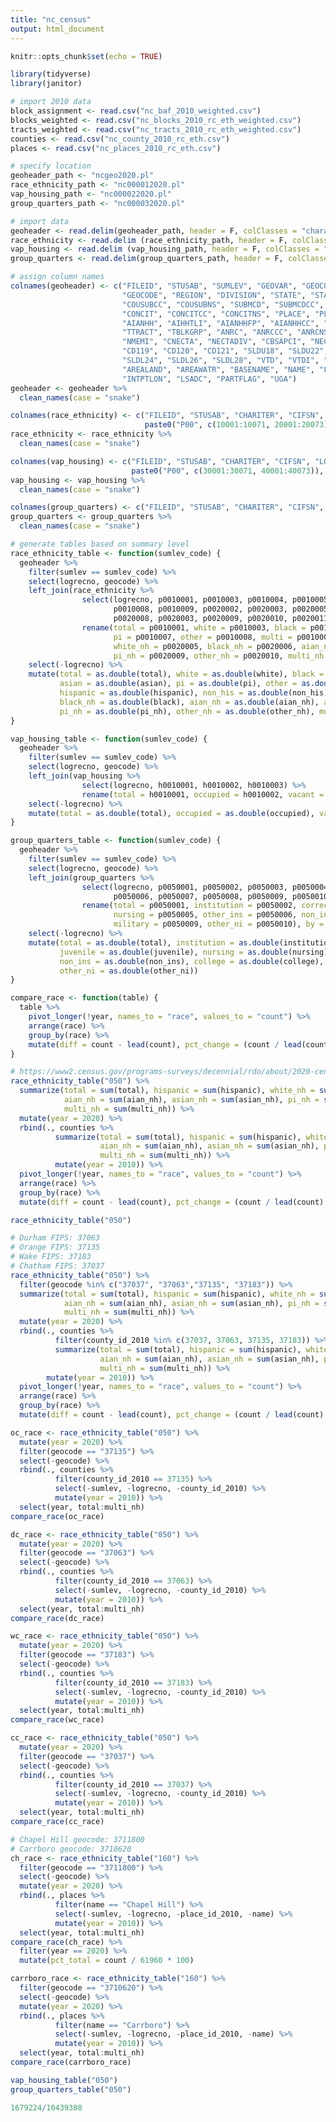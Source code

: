 ```yaml
---
title: "nc_census"
output: html_document
---
```


```r
knitr::opts_chunk$set(echo = TRUE)
```

```r
library(tidyverse)
library(janitor)
```

```r
# import 2010 data
block_assignment <- read.csv("nc_baf_2010_weighted.csv")
blocks_weighted <- read.csv("nc_blocks_2010_rc_eth_weighted.csv")
tracts_weighted <- read.csv("nc_tracts_2010_rc_eth_weighted.csv")
counties <- read.csv("nc_county_2010_rc_eth.csv")
places <- read.csv("nc_places_2010_rc_eth.csv")

# specify location
geoheader_path <- "ncgeo2020.pl"
race_ethnicity_path <- "nc000012020.pl"
vap_housing_path <- "nc000022020.pl"
group_quarters_path <- "nc000032020.pl"

# import data
geoheader <- read.delim(geoheader_path, header = F, colClasses = "character", sep = "|")
race_ethnicity <- read.delim (race_ethnicity_path, header = F, colClasses = "character", sep = "|")
vap_housing <- read.delim (vap_housing_path, header = F, colClasses = "character", sep = "|")
group_quarters <- read.delim(group_quarters_path, header = F, colClasses = "character", sep = "|")

# assign column names
colnames(geoheader) <- c("FILEID", "STUSAB", "SUMLEV", "GEOVAR", "GEOCOMP", "CHARITER", "CIFSN", "LOGRECNO", "GEOID", 
                         "GEOCODE", "REGION", "DIVISION", "STATE", "STATENS", "COUNTY", "COUNTYCC", "COUNTYNS", "COUSUB",
                         "COUSUBCC", "COUSUBNS", "SUBMCD", "SUBMCDCC", "SUBMCDNS", "ESTATE", "ESTATECC", "ESTATENS", 
                         "CONCIT", "CONCITCC", "CONCITNS", "PLACE", "PLACECC", "PLACENS", "TRACT", "BLKGRP", "BLOCK", 
                         "AIANHH", "AIHHTLI", "AIANHHFP", "AIANHHCC", "AIANHHNS", "AITS", "AITSFP", "AITSCC", "AITSNS", 
                         "TTRACT", "TBLKGRP", "ANRC", "ANRCCC", "ANRCNS", "CBSA", "MEMI", "CSA", "METDIV", "NECTA", 
                         "NMEMI", "CNECTA", "NECTADIV", "CBSAPCI", "NECTAPCI", "UA", "UATYPE", "UR", "CD116", "CD118",
                         "CD119", "CD120", "CD121", "SLDU18", "SLDU22", "SLDU24", "SLDU26", "SLDU28", "SLDL18", "SLDL22",
                         "SLDL24", "SLDL26", "SLDL28", "VTD", "VTDI", "ZCTA", "SDELM", "SDSEC", "SDUNI", "PUMA", 
                         "AREALAND", "AREAWATR", "BASENAME", "NAME", "FUNCSTAT", "GCUNI", "POP100", "HU100", "INTPTLAT", 
                         "INTPTLON", "LSADC", "PARTFLAG", "UGA")
geoheader <- geoheader %>% 
  clean_names(case = "snake")

colnames(race_ethnicity) <- c("FILEID", "STUSAB", "CHARITER", "CIFSN", "LOGRECNO", 
                              paste0("P00", c(10001:10071, 20001:20073)))
race_ethnicity <- race_ethnicity %>% 
  clean_names(case = "snake")

colnames(vap_housing) <- c("FILEID", "STUSAB", "CHARITER", "CIFSN", "LOGRECNO", 
                           paste0("P00", c(30001:30071, 40001:40073)), paste0("H00", 10001:10003))
vap_housing <- vap_housing %>% 
  clean_names(case = "snake")

colnames(group_quarters) <- c("FILEID", "STUSAB", "CHARITER", "CIFSN", "LOGRECNO", paste0("P00", 50001:50010))
group_quarters <- group_quarters %>% 
  clean_names(case = "snake")
```

```r
# generate tables based on summary level
race_ethnicity_table <- function(sumlev_code) {
  geoheader %>% 
    filter(sumlev == sumlev_code) %>% 
    select(logrecno, geocode) %>% 
    left_join(race_ethnicity %>% 
                select(logrecno, p0010001, p0010003, p0010004, p0010005, p0010006, p0010007, 
                       p0010008, p0010009, p0020002, p0020003, p0020005, p0020006, p0020007, 
                       p0020008, p0020003, p0020009, p0020010, p0020011) %>% 
                rename(total = p0010001, white = p0010003, black = p0010004, aian = p0010005, asian = p0010006, 
                       pi = p0010007, other = p0010008, multi = p0010009, hispanic = p0020002, non_his = p0020003, 
                       white_nh = p0020005, black_nh = p0020006, aian_nh = p0020007, asian_nh = p0020008, 
                       pi_nh = p0020009, other_nh = p0020010, multi_nh = p0020011), by = "logrecno") %>% 
    select(-logrecno) %>% 
    mutate(total = as.double(total), white = as.double(white), black = as.double(black), aian = as.double(aian),
           asian = as.double(asian), pi = as.double(pi), other = as.double(other), multi = as.double(multi), 
           hispanic = as.double(hispanic), non_his = as.double(non_his), white_nh = as.double(white_nh),
           black_nh = as.double(black), aian_nh = as.double(aian_nh), asian_nh = as.double(asian_nh),
           pi_nh = as.double(pi_nh), other_nh = as.double(other_nh), multi_nh = as.double(multi_nh))
}

vap_housing_table <- function(sumlev_code) {
  geoheader %>% 
    filter(sumlev == sumlev_code) %>% 
    select(logrecno, geocode) %>% 
    left_join(vap_housing %>% 
                select(logrecno, h0010001, h0010002, h0010003) %>% 
                rename(total = h0010001, occupied = h0010002, vacant = h0010003), by = "logrecno") %>% 
    select(-logrecno) %>% 
    mutate(total = as.double(total), occupied = as.double(occupied), vacant = as.double(vacant))
}

group_quarters_table <- function(sumlev_code) {
  geoheader %>% 
    filter(sumlev == sumlev_code) %>% 
    select(logrecno, geocode) %>% 
    left_join(group_quarters %>% 
                select(logrecno, p0050001, p0050002, p0050003, p0050004, p0050005,
                       p0050006, p0050007, p0050008, p0050009, p0050010) %>% 
                rename(total = p0050001, institution = p0050002, correction = p0050003, juvenile = p0050004,
                       nursing = p0050005, other_ins = p0050006, non_ins = p0050007, college = p0050008, 
                       military = p0050009, other_ni = p0050010), by = "logrecno") %>% 
    select(-logrecno) %>% 
    mutate(total = as.double(total), institution = as.double(institution), correction = as.double(correction), 
           juvenile = as.double(juvenile), nursing = as.double(nursing), other_ins = as.double(other_ins), 
           non_ins = as.double(non_ins), college = as.double(college), military = as.double(military), 
           other_ni = as.double(other_ni))
}

compare_race <- function(table) {
  table %>% 
    pivot_longer(!year, names_to = "race", values_to = "count") %>% 
    arrange(race) %>% 
    group_by(race) %>% 
    mutate(diff = count - lead(count), pct_change = (count / lead(count) - 1) * 100)
}
```

```r
# https://www2.census.gov/programs-surveys/decennial/rdo/about/2020-census-program/Phase3/SupportMaterials/FrequentSummaryLevels.pdf
race_ethnicity_table("050") %>% 
  summarize(total = sum(total), hispanic = sum(hispanic), white_nh = sum(white_nh), black_nh = sum(black_nh),
            aian_nh = sum(aian_nh), asian_nh = sum(asian_nh), pi_nh = sum(pi_nh), other_nh = sum(other_nh), 
            multi_nh = sum(multi_nh)) %>% 
  mutate(year = 2020) %>% 
  rbind(., counties %>% 
          summarize(total = sum(total), hispanic = sum(hispanic), white_nh = sum(white_nh), black_nh = sum(black_nh),
                    aian_nh = sum(aian_nh), asian_nh = sum(asian_nh), pi_nh = sum(pi_nh), other_nh = sum(other_nh), 
                    multi_nh = sum(multi_nh)) %>% 
          mutate(year = 2010)) %>% 
  pivot_longer(!year, names_to = "race", values_to = "count") %>% 
  arrange(race) %>% 
  group_by(race) %>% 
  mutate(diff = count - lead(count), pct_change = (count / lead(count) - 1) * 100)

race_ethnicity_table("050")
```

```r
# Durham FIPS: 37063
# Orange FIPS: 37135
# Wake FIPS: 37183
# Chatham FIPS: 37037
race_ethnicity_table("050") %>% 
  filter(geocode %in% c("37037", "37063","37135", "37183")) %>% 
  summarize(total = sum(total), hispanic = sum(hispanic), white_nh = sum(white_nh), black_nh = sum(black_nh),
            aian_nh = sum(aian_nh), asian_nh = sum(asian_nh), pi_nh = sum(pi_nh), other_nh = sum(other_nh), 
            multi_nh = sum(multi_nh)) %>% 
  mutate(year = 2020) %>% 
  rbind(., counties %>% 
          filter(county_id_2010 %in% c(37037, 37063, 37135, 37183)) %>% 
          summarize(total = sum(total), hispanic = sum(hispanic), white_nh = sum(white_nh), black_nh = sum(black_nh),
                    aian_nh = sum(aian_nh), asian_nh = sum(asian_nh), pi_nh = sum(pi_nh), other_nh = sum(other_nh), 
                    multi_nh = sum(multi_nh)) %>% 
        mutate(year = 2010)) %>% 
  pivot_longer(!year, names_to = "race", values_to = "count") %>% 
  arrange(race) %>% 
  group_by(race) %>% 
  mutate(diff = count - lead(count), pct_change = (count / lead(count) - 1) * 100)
```

```r
oc_race <- race_ethnicity_table("050") %>% 
  mutate(year = 2020) %>% 
  filter(geocode == "37135") %>% 
  select(-geocode) %>% 
  rbind(., counties %>% 
          filter(county_id_2010 == 37135) %>% 
          select(-sumlev, -logrecno, -county_id_2010) %>% 
          mutate(year = 2010)) %>% 
  select(year, total:multi_nh)
compare_race(oc_race)

dc_race <- race_ethnicity_table("050") %>% 
  mutate(year = 2020) %>% 
  filter(geocode == "37063") %>% 
  select(-geocode) %>% 
  rbind(., counties %>% 
          filter(county_id_2010 == 37063) %>% 
          select(-sumlev, -logrecno, -county_id_2010) %>% 
          mutate(year = 2010)) %>% 
  select(year, total:multi_nh)
compare_race(dc_race)

wc_race <- race_ethnicity_table("050") %>% 
  mutate(year = 2020) %>% 
  filter(geocode == "37183") %>% 
  select(-geocode) %>% 
  rbind(., counties %>% 
          filter(county_id_2010 == 37183) %>% 
          select(-sumlev, -logrecno, -county_id_2010) %>% 
          mutate(year = 2010)) %>% 
  select(year, total:multi_nh)
compare_race(wc_race)

cc_race <- race_ethnicity_table("050") %>% 
  mutate(year = 2020) %>% 
  filter(geocode == "37037") %>% 
  select(-geocode) %>% 
  rbind(., counties %>% 
          filter(county_id_2010 == 37037) %>% 
          select(-sumlev, -logrecno, -county_id_2010) %>% 
          mutate(year = 2010)) %>% 
  select(year, total:multi_nh)
compare_race(cc_race)
```

```r
# Chapel Hill geocode: 3711800
# Carrboro geocode: 3710620
ch_race <- race_ethnicity_table("160") %>% 
  filter(geocode == "3711800") %>% 
  select(-geocode) %>% 
  mutate(year = 2020) %>% 
  rbind(., places %>% 
          filter(name == "Chapel Hill") %>% 
          select(-sumlev, -logrecno, -place_id_2010, -name) %>% 
          mutate(year = 2010)) %>% 
  select(year, total:multi_nh)
compare_race(ch_race) %>% 
  filter(year == 2020) %>% 
  mutate(pct_total = count / 61960 * 100)

carrboro_race <- race_ethnicity_table("160") %>% 
  filter(geocode == "3710620") %>% 
  select(-geocode) %>% 
  mutate(year = 2020) %>% 
  rbind(., places %>% 
          filter(name == "Carrboro") %>% 
          select(-sumlev, -logrecno, -place_id_2010, -name) %>% 
          mutate(year = 2010)) %>% 
  select(year, total:multi_nh)
compare_race(carrboro_race)

vap_housing_table("050")
group_quarters_table("050")

1679224/10439388
```